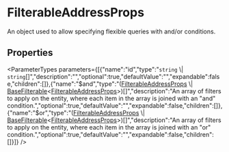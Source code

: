 
# FilterableAddressProps

An object used to allow specifying flexible queries with and/or conditions.

## Properties

<ParameterTypes parameters={[{"name":"id","type":"`string` \\| `string`[]","description":"","optional":true,"defaultValue":"","expandable":false,"children":[]},{"name":"$and","type":"([FilterableAddressProps](types.CartTypes.FilterableAddressProps.mdx) \\| [BaseFilterable](../../DAL/interfaces/types.DAL.BaseFilterable.mdx)&#60;[FilterableAddressProps](types.CartTypes.FilterableAddressProps.mdx)&#62;)[]","description":"An array of filters to apply on the entity, where each item in the array is joined with an \"and\" condition.","optional":true,"defaultValue":"","expandable":false,"children":[]},{"name":"$or","type":"([FilterableAddressProps](types.CartTypes.FilterableAddressProps.mdx) \\| [BaseFilterable](../../DAL/interfaces/types.DAL.BaseFilterable.mdx)&#60;[FilterableAddressProps](types.CartTypes.FilterableAddressProps.mdx)&#62;)[]","description":"An array of filters to apply on the entity, where each item in the array is joined with an \"or\" condition.","optional":true,"defaultValue":"","expandable":false,"children":[]}]} />

